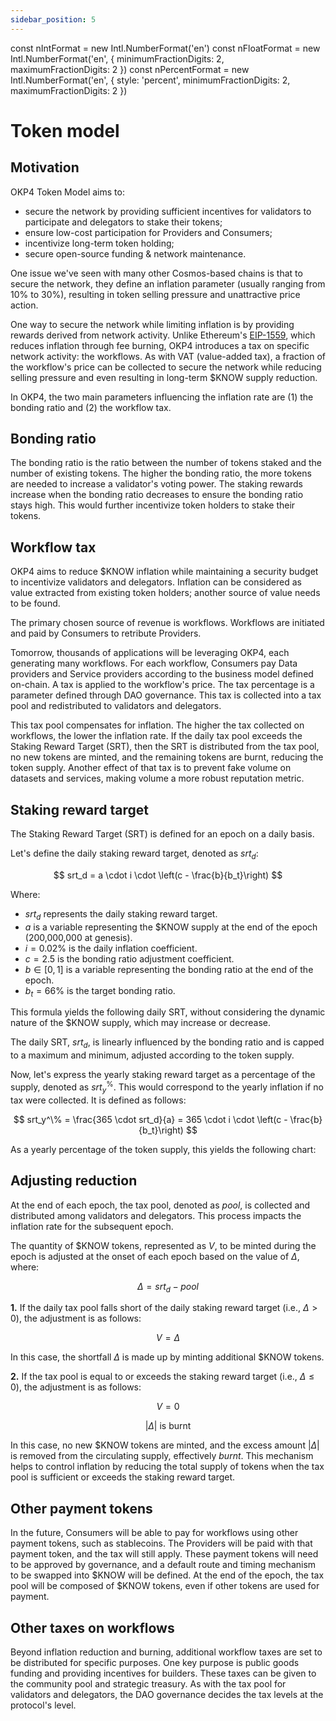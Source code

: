 ```yaml
---
sidebar_position: 5
---
```


const nIntFormat = new Intl.NumberFormat('en')
const nFloatFormat = new Intl.NumberFormat('en', {
  minimumFractionDigits: 2,
  maximumFractionDigits: 2
})
const nPercentFormat = new Intl.NumberFormat('en', {
  style: 'percent',
  minimumFractionDigits: 2,
  maximumFractionDigits: 2
})

# Token model

## Motivation

OKP4 Token Model aims to:

- secure the network by providing sufficient incentives for validators to participate and delegators to stake their tokens;
- ensure low-cost participation for Providers and Consumers;
- incentivize long-term token holding;
- secure open-source funding & network maintenance.

One issue we've seen with many other Cosmos-based chains is that to secure the network, they define an inflation parameter (usually ranging from 10% to 30%), resulting in token selling pressure and unattractive price action.

One way to secure the network while limiting inflation is by providing rewards derived from network activity. Unlike Ethereum's [EIP-1559](https://eips.ethereum.org/EIPS/eip-1559), which reduces inflation through fee burning, OKP4 introduces a tax on specific network activity: the workflows. As with VAT (value-added tax), a fraction of the workflow's price can be collected to secure the network while reducing selling pressure and even resulting in long-term $KNOW supply reduction.

In OKP4, the two main parameters influencing the inflation rate are (1) the bonding ratio and (2) the workflow tax.

## Bonding ratio

The bonding ratio is the ratio between the number of tokens staked and the number of existing tokens. The higher the bonding ratio, the more tokens are needed to increase a validator's voting power. The staking rewards increase when the bonding ratio decreases to ensure the bonding ratio stays high. This would further incentivize token holders to stake their tokens.

## Workflow tax

OKP4 aims to reduce $KNOW inflation while maintaining a security budget to incentivize validators and delegators. Inflation can be considered as value extracted from existing token holders; another source of value needs to be found.

The primary chosen source of revenue is workflows. Workflows are initiated and paid by Consumers to retribute Providers.

Tomorrow, thousands of applications will be leveraging OKP4, each generating many workflows. For each workflow, Consumers pay Data providers and Service providers according to the business model defined on-chain. A tax is applied to the workflow's price. The tax percentage is a parameter defined through DAO governance. This tax is collected into a tax pool and redistributed to validators and delegators.

This tax pool compensates for inflation. The higher the tax collected on workflows, the lower the inflation rate. If the daily tax pool exceeds the Staking Reward Target (SRT), then the SRT is distributed from the tax pool, no new tokens are minted, and the remaining tokens are burnt, reducing the token supply.
Another effect of that tax is to prevent fake volume on datasets and services, making volume a more robust reputation metric.

## Staking reward target

The Staking Reward Target (SRT) is defined for an epoch on a daily basis.

Let's define the daily staking reward target, denoted as $srt_d$:

$$
srt_d = a \cdot i \cdot \left(c - \frac{b}{b_t}\right)
$$

Where:

- $srt_d$ represents the daily staking reward target.
- $a$ is a variable representing the $KNOW supply at the end of the epoch (200,000,000 at genesis).
- $i = 0.02\%$ is the daily inflation coefficient.
- $c = 2.5$ is the bonding ratio adjustment coefficient.
- $b \in [0,1]$ is a variable representing the bonding ratio at the end of the epoch.
- $b_t = 66\%$ is the target bonding ratio.

This formula yields the following daily SRT, without considering the dynamic nature of the $KNOW supply, which may increase or decrease.

<LinePlot
  caption="Plot of srtd = a . i . (c - b / bt)"
  xLegend="b"
  yLegend="srt (daily)"
  xFormat={nFloatFormat.format}
  yFormat={nIntFormat.format}
  data={srtdData}
/>

The daily SRT, $srt_d$, is linearly influenced by the bonding ratio and is capped to a maximum and minimum, adjusted according to the token supply.

Now, let's express the yearly staking reward target as a percentage of the supply, denoted as $srt_y^\%$. This would correspond to the yearly inflation if no tax were collected. It is defined as follows:

$$
srt_y^\% = \frac{365 \cdot srt_d}{a} = 365 \cdot i \cdot \left(c - \frac{b}{b_t}\right)
$$

As a yearly percentage of the token supply, this yields the following chart:

<LinePlot
  caption="Plot of srty = 365 . i . (c - b / bt)"
  xLegend="b"
  yLegend="srt as percentage of the supply (yearly)"
  xFormat={nFloatFormat.format}
  yFormat={nPercentFormat.format}
  data={srdyPercentData}
/>

## Adjusting reduction

At the end of each epoch, the tax pool, denoted as $pool$, is collected and distributed among validators and delegators. This process impacts the inflation rate for the subsequent epoch.

The quantity of \$KNOW tokens, represented as $V$, to be minted during the epoch is adjusted at the onset of each epoch based on the value of $\Delta$, where:

$$
\Delta = srt_d - pool
$$

**1.** If the daily tax pool falls short of the daily staking reward target (i.e., $\Delta > 0$), the adjustment is as follows:

$$
V=Δ
$$

In this case, the shortfall $\Delta$ is made up by minting additional \$KNOW tokens.

**2.** If the tax pool is equal to or exceeds the staking reward target (i.e., $\Delta \leq 0$), the adjustment is as follows:

$$
V=0
$$

$$
\lvert \Delta \rvert \text{ is burnt}
$$

In this case, no new \$KNOW tokens are minted, and the excess amount $\lvert \Delta \rvert$ is removed from the circulating supply, effectively _burnt_. This mechanism helps to control inflation by reducing the total supply of tokens when the tax pool is sufficient or exceeds the staking reward target.

## Other payment tokens

In the future, Consumers will be able to pay for workflows using other payment tokens, such as stablecoins. The Providers will be paid with that payment token, and the tax will still apply. These payment tokens will need to be approved by governance, and a default route and timing mechanism to be swapped into $KNOW will be defined. At the end of the epoch, the tax pool will be composed of $KNOW tokens, even if other tokens are used for payment.

## Other taxes on workflows

Beyond inflation reduction and burning, additional workflow taxes are set to be distributed for specific purposes. One key purpose is public goods funding and providing incentives for builders. These taxes can be given to the community pool and strategic treasury. As with the tax pool for validators and delegators, the DAO governance decides the tax levels at the protocol's level.
